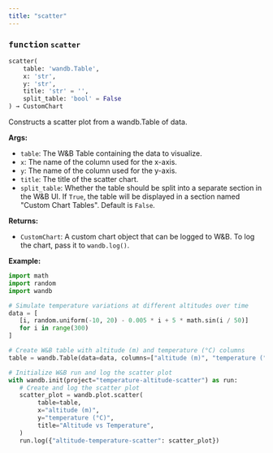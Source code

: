 ```yaml
---
title: "scatter"
---
```







### <kbd>function</kbd> `scatter`

```python
scatter(
    table: 'wandb.Table',
    x: 'str',
    y: 'str',
    title: 'str' = '',
    split_table: 'bool' = False
) → CustomChart
```

Constructs a scatter plot from a wandb.Table of data. 



**Args:**
 
 - `table`:  The W&B Table containing the data to visualize. 
 - `x`:  The name of the column used for the x-axis. 
 - `y`:  The name of the column used for the y-axis. 
 - `title`:  The title of the scatter chart. 
 - `split_table`:  Whether the table should be split into a separate section  in the W&B UI. If `True`, the table will be displayed in a section named  "Custom Chart Tables". Default is `False`. 



**Returns:**
 
 - `CustomChart`:  A custom chart object that can be logged to W&B. To log the  chart, pass it to `wandb.log()`. 

**Example:**
 ```python
import math
import random
import wandb

# Simulate temperature variations at different altitudes over time
data = [
    [i, random.uniform(-10, 20) - 0.005 * i + 5 * math.sin(i / 50)]
    for i in range(300)
]

# Create W&B table with altitude (m) and temperature (°C) columns
table = wandb.Table(data=data, columns=["altitude (m)", "temperature (°C)"])

# Initialize W&B run and log the scatter plot
with wandb.init(project="temperature-altitude-scatter") as run:
    # Create and log the scatter plot
    scatter_plot = wandb.plot.scatter(
         table=table,
         x="altitude (m)",
         y="temperature (°C)",
         title="Altitude vs Temperature",
    )
    run.log({"altitude-temperature-scatter": scatter_plot})
``` 
